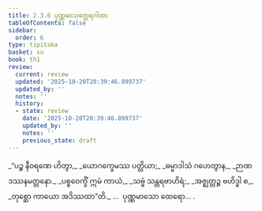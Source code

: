 ```yaml
---
title: 2.3.6 ပုဏ္ဏမာသတ္ထေရဂါထာ
tableOfContents: false
sidebar:
  order: 6
type: tipitaka
basket: su
book: th1
review:
  current: review
  updated: '2025-10-20T20:39:46.899737'
  updated_by: ''
  notes: ''
  history:
  - state: review
    date: '2025-10-20T20:39:46.899737'
    updated_by: ''
    notes: ''
    previous_state: draft
---
```



<DynamicBreadcrumb />


<ReviewStatus review={frontmatter.review} showDetails={true} />

<HypothesisAnnotation frontmatter={frontmatter} />

<Division number="171" book="th1" e="ch" v="19" p="254">

<Paragraph number="353" type="verses" book="th1">
_“ပဉ္စ နီဝရဏေ ဟိတွာ,_  
_ယောဂက္ခေမဿ ပတ္တိယာ;_  
_ဓမ္မာဒါသံ ဂဟေတွာန,_  
_ဉာဏဒဿနမတ္တနော._  

</Paragraph>

</Division>
<Division number="172" book="th1" e="ch" v="19" p="254">

<Paragraph number="354" type="verses" book="th1">
_ပစ္စဝေက္ခိံ ဣမံ ကာယံ,_  
_သဗ္ဗံ သန္တရဗာဟိရံ;_  
_အဇ္ဈတ္တဉ္စ ဗဟိဒ္ဓါ စ,_  
_တုစ္ဆော ကာယော အဒိဿထာ”တိ._  


</Paragraph>
</Division>

<Paragraph number="355" type="center" book="th1">
…  ပုဏ္ဏမာသော ထေရော… .
</Paragraph>